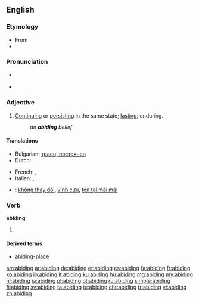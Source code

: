 ==English==

===Etymology===
* From {{etyl|enm}} {{term|abiden||to abide|lang=enm}}
* {{suffix|abide|ing}}

===Pronunciation===
* {{a|US}} {{IPA|/ə.ˈbaɪ.dɪŋ/}}
* {{rhymes|aɪdɪŋ}}

===Adjective===
{{en-adj}}

# [[continue|Continuing]] or [[persist|persisting]] in the same state; [[lasting]]; enduring.
#: ''an '''abiding''' belief''

====Translations====
{{trans-top|continue}}
* Bulgarian: [[траен, постоянен]]
* Dutch: {{t-|nl|voorturend}}
{{trans-mid}}
* French: {{t+|fr|continuel}}, {{t+|fr|sempiternel}}
* Italian: {{t+|it|duraturo}}, {{t+|it|persistente}}
{{trans-bottom}}
{{checktrans-top}}
* {{ttbc|vi}}: [[không thay đổi]], [[vĩnh cửu]], [[tồn tại mãi mãi]]
{{trans-mid}}
{{trans-bottom}}

===Verb===
'''abiding'''

# {{present participle of|abide}}

====Derived terms====
* [[abiding-place]]

[[am:abiding]]
[[ar:abiding]]
[[de:abiding]]
[[et:abiding]]
[[es:abiding]]
[[fa:abiding]]
[[fr:abiding]]
[[ko:abiding]]
[[io:abiding]]
[[it:abiding]]
[[ku:abiding]]
[[hu:abiding]]
[[mg:abiding]]
[[my:abiding]]
[[nl:abiding]]
[[ja:abiding]]
[[pl:abiding]]
[[pt:abiding]]
[[ru:abiding]]
[[simple:abiding]]
[[fi:abiding]]
[[sv:abiding]]
[[ta:abiding]]
[[te:abiding]]
[[chr:abiding]]
[[tr:abiding]]
[[vi:abiding]]
[[zh:abiding]]